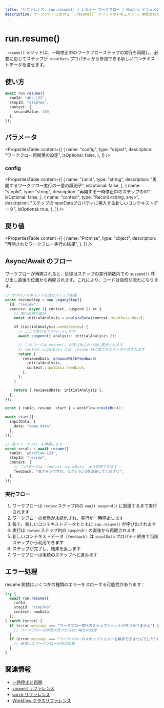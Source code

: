 ```yaml
---
title: "リファレンス: run.resume() | レガシー ワークフロー | Mastra ドキュメント"
description: ワークフローにおける `.resume()` メソッドのドキュメント。中断されたワークフローのステップの実行を再開します。
---
```


# run.resume()

`.resume()` メソッドは、一時停止中のワークフローステップの実行を再開し、必要に応じてステップが `inputData` プロパティから参照できる新しいコンテキストデータを渡せます。

## 使い方

```typescript copy showLineNumbers
await run.resume({
  runId: "abc-123",
  stepId: "stepTwo",
  context: {
    secondValue: 100,
  },
});
```


## パラメータ

<PropertiesTable
  content={[
    {
      name: "config",
      type: "object",
      description: "ワークフロー再開用の設定",
      isOptional: false,
    },
  ]}
/>

### config

<PropertiesTable
  content={[
    {
      name: "runId",
      type: "string",
      description: "再開するワークフロー実行の一意の識別子",
      isOptional: false,
    },
    {
      name: "stepId",
      type: "string",
      description: "再開する一時停止中のステップのID",
      isOptional: false,
    },
    {
      name: "context",
      type: "Record<string, any>",
      description:
        "ステップのinputDataプロパティに挿入する新しいコンテキストデータ",
      isOptional: true,
    },
  ]}
/>

## 戻り値

<PropertiesTable
  content={[
    {
      name: "Promise<LegacyWorkflowResult>",
      type: "object",
      description: "再開されたワークフロー実行の結果",
    },
  ]}
/>

## Async/Await のフロー

ワークフローが再開されると、処理はステップの実行関数内での `suspend()` 呼び出し直後の位置から再開されます。これにより、コードは自然な流れになります。

```typescript
// サスペンドポイントを含むステップ定義
const reviewStep = new LegacyStep({
  id: "review",
  execute: async ({ context, suspend }) => {
    // 実行の前半部分
    const initialAnalysis = analyzeData(context.inputData.data);

    if (initialAnalysis.needsReview) {
      // ここで実行をサスペンドします
      await suspend({ analysis: initialAnalysis });

      // このコードは resume() が呼び出された後に実行されます
      // context.inputData には、resume 時に渡されたデータが含まれます
      return {
        reviewedData: enhanceWithFeedback(
          initialAnalysis,
          context.inputData.feedback,
        ),
      };
    }

    return { reviewedData: initialAnalysis };
  },
});

const { runId, resume, start } = workflow.createRun();

await start({
  inputData: {
    data: "some data",
  },
});

// 後でワークフローを再開します
const result = await resume({
  runId: "workflow-123",
  stepId: "review",
  context: {
    // このデータは `context.inputData` から参照できます
    feedback: "良さそうですが、セクション3を改善してください",
  },
});
```


### 実行フロー

1. ワークフローは `review` ステップ内の `await suspend()` に到達するまで実行されます
2. ワークフローの状態が永続化され、実行が一時停止します
3. 後で、新しいコンテキストデータとともに `run.resume()` が呼び出されます
4. 実行は `review` ステップ内の `suspend()` の直後から再開されます
5. 新しいコンテキストデータ（`feedback`）は `inputData` プロパティ経由で当該ステップから利用できます
6. ステップが完了し、結果を返します
7. ワークフローは後続のステップへと進みます

## エラー処理

resume 関数はいくつかの種類のエラーをスローする可能性があります：

```typescript
try {
  await run.resume({
    runId,
    stepId: "stepTwo",
    context: newData,
  });
} catch (error) {
  if (error.message === "ワークフロー実行のスナップショットが見つかりません") {
    // ワークフローの状態が見つからない場合の処理
  }
  if (error.message === "ワークフローのスナップショットを解析できませんでした") {
    // 破損したワークフロー状態の処理
  }
}
```


## 関連情報

- [一時停止と再開](/docs/workflows-legacy/suspend-and-resume)
- [`suspend` リファレンス](./suspend)
- [`watch` リファレンス](./watch)
- [Workflow クラスリファレンス](./workflow)